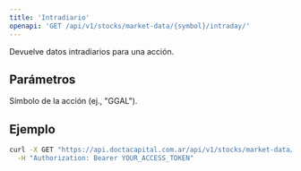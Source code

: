 ```yaml
---
title: 'Intradiario'
openapi: 'GET /api/v1/stocks/market-data/{symbol}/intraday/'
---
```


<Note>
  Devuelve datos intradiarios para una acción.
</Note>

## Parámetros

<ParamField path="symbol" type="string" required>
  Símbolo de la acción (ej., "GGAL").
</ParamField>

## Ejemplo

```bash
curl -X GET "https://api.doctacapital.com.ar/api/v1/stocks/market-data/GGAL/intraday/" \
  -H "Authorization: Bearer YOUR_ACCESS_TOKEN"
```



